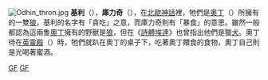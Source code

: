 [[File:Odhin_thron.jpg|thumb]]
'''基利'''（{{lang|en|Geri}}），'''庫力奇'''（{{lang|en|Freki}}），在[[北歐神話|北歐神話]]裡，牠們是[[奧丁|奧丁]]（{{lang|en|Odin}}）所擁有的一雙[[狼|狼]]，基利的名字有「貪吃」之意，而庫力奇則有「暴食」的意思。雖然一般都認為這兩隻[[奧丁|奧丁]]擁有的野獸是[[狼|狼]]，但在《[[詩體埃達|詩體埃達]]》也曾指出他們是獵[[犬|犬]]。奧丁待在[[英靈殿|英靈殿]]（{{lang|en|Valhalla}}）時，牠們就趴在奧丁的桌子下，吃著奧丁餵食的食物，奧丁自己則是光喝著蜜酒。

{{北歐神話}}
[[Category:北歐神話生物|GF]]
[[Category:神话传说中的狼|GF]]